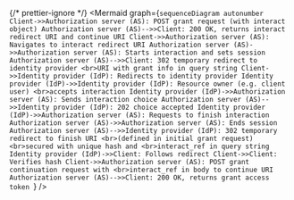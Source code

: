 
<MermaidWrapper diagramName="interactive-grant">

{/* prettier-ignore */}
<Mermaid
  graph={`sequenceDiagram autonumber
    Client->>Authorization server (AS): POST grant request (with interact object)
    Authorization server (AS)-->>Client: 200 OK, returns interact redirect URI and continue URI
    Client->>Authorization server (AS): Navigates to interact redirect URI
    Authorization server (AS)->>Authorization server (AS): Starts interaction and sets session
    Authorization server (AS)-->>Client: 302 temporary redirect to identity provider <br>URI with grant info in query string
    Client->>Identity provider (IdP): Redirects to identity provider
    Identity provider (IdP)->>Identity provider (IdP): Resource owner (e.g. client user) <br>accepts interaction
    Identity provider (IdP)->>Authorization server (AS): Sends interaction choice
    Authorization server (AS)-->>Identity provider (IdP): 202 choice accepted
    Identity provider (IdP)->>Authorization server (AS): Requests to finish interaction
    Authorization server (AS)->>Authorization server (AS): Ends session
    Authorization server (AS)-->>Identity provider (IdP): 302 temporary redirect to finish URI <br>(defined in initial grant request) <br>secured with unique hash and <br>interact_ref in query string
    Identity provider (IdP)->>Client: Follows redirect
    Client->>Client: Verifies hash
    Client->>Authorization server (AS): POST grant continuation request with <br>interact_ref in body to continue URI
    Authorization server (AS)-->>Client: 200 OK, returns grant access token
`}
/>

</MermaidWrapper>

